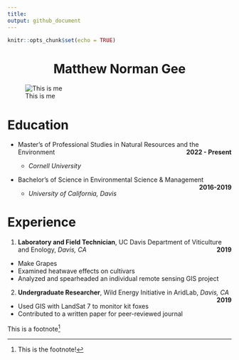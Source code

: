 ```yaml
---
title: 
output: github_document
---
```


```r
knitr::opts_chunk$set(echo = TRUE)
```

<center> 
# Matthew Norman Gee
</center>

![This is me](https://images.unsplash.com/photo-1600804889194-e6fbf08ddb39?ixlib=rb-4.0.3&ixid=MnwxMjA3fDB8MHxzZWFyY2h8MXx8Y29vbCUyMGd1eXxlbnwwfHwwfHw%3D&w=1000&q=80)

# Education

* Master's of Professional Studies in Natural Resources and the Environment [**2022 - Present**]{style="float:right"}

  + *Cornell University*
  
* Bachelor's of Science in Environmental Science & Management
[**2016-2019**]{style="float:right"}

  + *University of California, Davis*
  
# Experience

1. **Laboratory and Field Technician**, UC Davis Department of Viticulture and Enology, *Davis, CA* [**2019**]{style="float:right"}
  + Make Grapes
  + Examined heatwave effects on cultivars
  + Analyzed and spearheaded an individual remote sensing GIS project
2. **Undergraduate Researcher**, Wild Energy Initiative in AridLab, *Davis, CA* [**2019**]{style="float:right"}
  + Used GIS with LandSat 7 to monitor kit foxes
  + Contributed to a written paper for peer-reviewed journal

This is a footnote^[This is the footnote!]